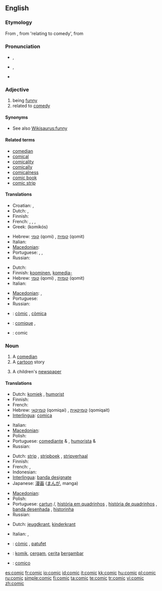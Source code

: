{{wikipedia}}
==English==

===Etymology===
From {{etyl|la|en}} {{term|comicus|lang=la}}, from {{etyl|grc|en}} {{term|κωμικός|tr=komikos|lang=grc|sc=polytonic}} 'relating to comedy', from {{term|κῶμος||carousal|tr=kōmos|lang=grc|sc=polytonic}}

===Pronunciation===
* {{a|RP}} {{IPA|/ˈkɒmɪk/}}, {{SAMPA|/"kQmIk/}}
* {{a|GenAm}} {{IPA|/ˈkɑmɪk/}}, {{SAMPA|/"kAmIk/}}
* {{audio|en-us-comic.ogg|Audio (US)}}
*: {{rhymes|ɒmɪk}}

===Adjective===
{{en-adj}}

# being [[funny]]
# related to [[comedy]]

====Synonyms====
* See also [[Wikisaurus:funny]]

====Related terms====
* [[comedian]]
* [[comical]]
* [[comicality]]
* [[comically]]
* [[comicalness]]
* [[comic book]]
* [[comic strip]]

====Translations====
{{trans-top|being funny}}
* Croatian: {{t-|hr|komičan|alt=kòmičan}}, {{t-|hr|smiješan|alt=smijéšan}}
* Dutch: {{t+|nl|grappig}}, {{t-|nl|komisch}}
* Finnish: {{t-|fi|koominen}}
* French: {{t+|fr|comique}}, {{t+|fr|drôle}}, {{t+|fr|cocasse}}, {{t+|fr|marrant}}
* Greek: {{t|el|κωμικός|m|n|sc=Grek}} (komikós)
{{trans-mid}}
* Hebrew: [[קומי]] (qomi) {{m}}, [[קומית]] (qomit) {{f}}
* Italian: {{t+|it|comico}}
* [[Macedonian]]: {{t|mk|комичен|m|tr=kómičen|sc=Cyrl|xs=Macedonian}}
* Portuguese: {{t+|pt|cômico}}, {{t+|pt|engraçado}}, {{t+|pt|divertido}}
* Russian: {{t|ru|комический|tr=komíčeskij|sc=Cyrl}}
{{trans-bottom}}

{{trans-top|related to comedy}}
* Dutch: {{t-|nl|komisch}}
* Finnish: [[koominen]], [[komedia-]]
* Hebrew: [[קומי]] (qomi) {{m}}, [[קומית]] (qomit) {{f}}
* Italian: {{t+|it|comico}}
{{trans-mid}}
* [[Macedonian]]: {{t|mk|комедиски|m|tr=komédiski|sc=Cyrl|xs=Macedonian}}, {{t|mk|комичен|m|tr=kómičen|sc=Cyrl|xs=Macedonian}}
* Portuguese: {{t+|pt|cômico}}
* Russian: {{t|ru|комедийный|tr=komedíjnyj|sc=Cyrl}}
{{trans-bottom}}

{{checktrans-top}}
* {{ttbc|Catalan}}: [[còmic]] {{m}}, [[còmica]] {{f}}
{{trans-mid}}
* {{ttbc|French}}: [[comique]] {{m}}, {{f}}
* {{ttbc|Interlingua}}: comic
{{trans-bottom}}

===Noun===
{{en-noun}}

# A [[comedian]]
# A [[cartoon]] story
# {{British}} A children's [[newspaper]]

====Translations====
{{trans-top|a comedian}}
* Dutch: [[komiek]] {{m}}, [[humorist]] {{m}}
* Finnish: {{t-|fi|koomikko}}
* French: {{t+|fr|comédien|m}}
* Hebrew: [[קומיקאי]] (qomiqai) {{m}}, [[קומיקאית]] (qomiqait) {{f}}
* [[Interlingua]]: [[comica]] {{f}}
{{trans-mid}}
* Italian: {{t+|it|comico|m}}
* [[Macedonian]]: {{t|mk|комичар|m|tr=kómičar|sc=Cyrl|xs=Macedonian}}
* Polish: {{t-|pl|komik|m}}
* Portuguese: [[comediante]] {{m}} & {{f}}, [[humorista]] {{m}} & {{f}}
* Russian: {{t|ru|комик|m|tr=kómik|sc=Cyrl}}
{{trans-bottom}}

{{trans-top|a cartoon story}}
* Dutch: [[strip]] {{m}}, [[stripboek]] {{n}}, [[stripverhaal]] {{n}}
* Finnish: {{t-|fi|sarjakuva}}
* French: {{t+|fr|bande dessinée|f}}, {{t+|fr|BD|f}}
* Indonesian: {{t-|id|komik|xs=Indonesian}}
* [[Interlingua]]: [[banda designate]]
* Japanese: [[漫画]] ([[まんが]], manga)
{{trans-mid}}
* [[Macedonian]]: {{t|mk|стрип|m|tr=strip|sc=Cyrl|xs=Macedonian}}
* Polish: {{t+|pl|komiks|m}}
* Portuguese: [[cartun]] {{m}}/{{f}}, [[história em quadrinhos]] {{f}}, [[história de quadrinhos]] {{f}}, [[banda desenhada]] {{f}}, [[historinha]] {{f}}
* Russian: {{t|ru|комикс|m|tr=kómiks|sc=Cyrl}}
{{trans-bottom}}

{{trans-top|a children's newspaper}}
* Dutch: [[jeugdkrant]], [[kinderkrant]]
{{trans-mid}}
* Italian: {{t+|it|giornaletto|m}}, {{t+|it|giornalino|m}}
{{trans-bottom}}

{{checktrans-top}}
* {{ttbc|Catalan}}: [[còmic]] {{m}}, [[patufet]] {{m}}
* {{ttbc|Indonesian}}: [[komik]], [[cergam]], [[cerita]] [[gambar|bergambar]]
{{trans-mid}}
* {{ttbc|Interlingua}}: [[comico]] {{m}}

{{trans-bottom}}

[[es:comic]]
[[fr:comic]]
[[io:comic]]
[[id:comic]]
[[it:comic]]
[[kk:comic]]
[[hu:comic]]
[[pl:comic]]
[[ru:comic]]
[[simple:comic]]
[[fi:comic]]
[[ta:comic]]
[[te:comic]]
[[tr:comic]]
[[vi:comic]]
[[zh:comic]]